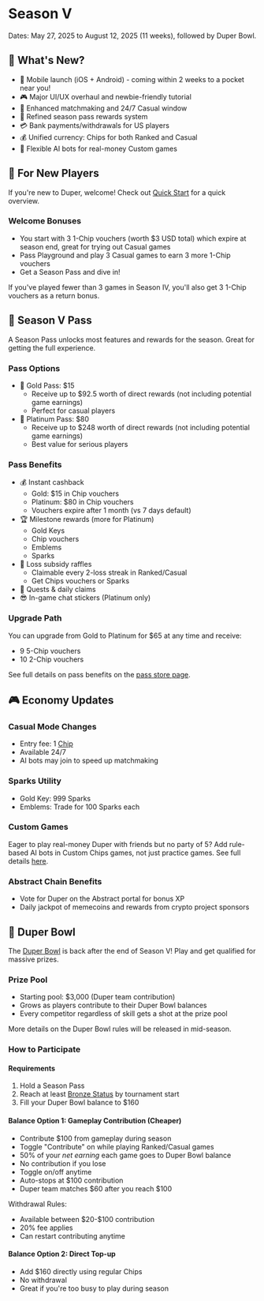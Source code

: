 # Season V

Dates: May 27, 2025 to August 12, 2025 (11 weeks), followed by Duper Bowl.

## 🎉 What's New?

- 📱 Mobile launch (iOS + Android) - coming within 2 weeks to a pocket near you!
- 🎮 Major UI/UX overhaul and newbie-friendly tutorial
- 🎯 Enhanced matchmaking and 24/7 Casual window
- 💎 Refined season pass rewards system
- 💳 Bank payments/withdrawals for US players
- 💰 Unified currency: Chips for both Ranked and Casual
- 🤖 Flexible AI bots for real-money Custom games

## 🎁 For New Players

If you're new to Duper, welcome! Check out [Quick Start](.) for a quick overview.

### Welcome Bonuses

- You start with 3 1-Chip vouchers (worth \$3 USD total) which expire at season end, great for trying out Casual games
- Pass Playground and play 3 Casual games to earn 3 more 1-Chip vouchers
- Get a Season Pass and dive in!

If you've played fewer than 3 games in Season IV, you'll also get 3 1-Chip vouchers as a return bonus.

## 🎫 Season V Pass

A Season Pass unlocks most features and rewards for the season. Great for getting the full experience.

### Pass Options
- 🥇 Gold Pass: \$15
  - Receive up to \$92.5 worth of direct rewards (not including potential game earnings)
  - Perfect for casual players
- 👑 Platinum Pass: \$80
  - Receive up to \$248 worth of direct rewards (not including potential game earnings)
  - Best value for serious players

### Pass Benefits
- 💰 Instant cashback
  - Gold: \$15 in Chip vouchers
  - Platinum: \$80 in Chip vouchers
  - Vouchers expire after 1 month (vs 7 days default)
- 🏆 Milestone rewards (more for Platinum)
  - Gold Keys
  - Chip vouchers
  - Emblems
  - Sparks
- 🎲 Loss subsidy raffles
  - Claimable every 2-loss streak in Ranked/Casual
  - Get Chips vouchers or Sparks
- 🦄 Quests & daily claims
- 😎 In-game chat stickers (Platinum only)

### Upgrade Path
You can upgrade from Gold to Platinum for \$65 at any time and receive:
- 9 5-Chip vouchers
- 10 2-Chip vouchers

See full details on pass benefits on the [pass store page](https://www.duper.gg/store?id=season-pass).

## 🎮 Economy Updates

### Casual Mode Changes
- Entry fee: 1 [Chip](assets/currencies#chips)
- Available 24/7
- AI bots may join to speed up matchmaking

### Sparks Utility
- Gold Key: 999 Sparks
- Emblems: Trade for 100 Sparks each

### Custom Games
Eager to play real-money Duper with friends but no party of 5? Add rule-based AI bots in Custom Chips games, not just practice games. See full details [here](/modes#custom).

### Abstract Chain Benefits
- Vote for Duper on the Abstract portal for bonus XP
- Daily jackpot of memecoins and rewards from crypto project sponsors

## 🥣 Duper Bowl

The [Duper Bowl](/tournaments#duper-bowl) is back after the end of Season V! Play and get qualified for massive prizes.

### Prize Pool
- Starting pool: \$3,000 (Duper team contribution)
- Grows as players contribute to their Duper Bowl balances
- Every competitor regardless of skill gets a shot at the prize pool

More details on the Duper Bowl rules will be released in mid-season.

### How to Participate

#### Requirements
1. Hold a Season Pass
2. Reach at least [Bronze Status](/status-xp) by tournament start
3. Fill your Duper Bowl balance to \$160

#### Balance Option 1: Gameplay Contribution (Cheaper)
- Contribute \$100 from gameplay during season
- Toggle "Contribute" on while playing Ranked/Casual games
- 50% of your *net earning* each game goes to Duper Bowl balance
- No contribution if you lose
- Toggle on/off anytime
- Auto-stops at \$100 contribution
- Duper team matches \$60 after you reach \$100

Withdrawal Rules:
- Available between \$20-\$100 contribution
- 20% fee applies
- Can restart contributing anytime

#### Balance Option 2: Direct Top-up
- Add \$160 directly using regular Chips
- No withdrawal
- Great if you're too busy to play during season
